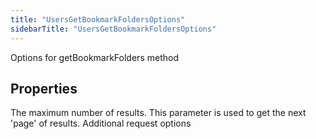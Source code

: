 ```yaml
---
title: "UsersGetBookmarkFoldersOptions"
sidebarTitle: "UsersGetBookmarkFoldersOptions"
---
```


Options for getBookmarkFolders method

## Properties

<ParamField name="maxResults" type="number">
The maximum number of results.

</ParamField>

<ParamField name="paginationToken" type="string">
This parameter is used to get the next 'page' of results.

</ParamField>

<ParamField name="requestOptions" type="RequestOptions">
Additional request options

</ParamField>
